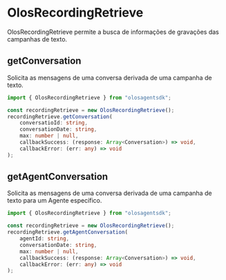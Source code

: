 # OlosRecordingRetrieve

OlosRecordingRetrieve permite a busca de informações de gravações das campanhas de texto.

## getConversation

Solicita as mensagens de uma conversa derivada de uma campanha de texto.

```ts copy
import { OlosRecordingRetrieve } from "olosagentsdk";

const recordingRetrieve = new OlosRecordingRetrieve();
recordingRetrieve.getConversation(
    conversatioId: string,
    conversationDate: string,
    max: number | null,
    callbackSuccess: (response: Array<Conversation>) => void,
    callbackError: (err: any) => void
);
```

## getAgentConversation

Solicita as mensagens de uma conversa derivada de uma campanha de texto para um Agente específico.

```ts copy
import { OlosRecordingRetrieve } from "olosagentsdk";

const recordingRetrieve = new OlosRecordingRetrieve();
recordingRetrieve.getAgentConversation(
    agentId: string,
    conversationDate: string,
    max: number | null,
    callbackSuccess: (response: Array<Conversation>) => void,
    callbackError: (err: any) => void
);
```
